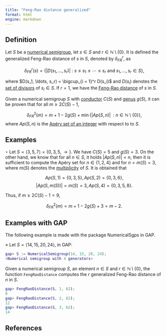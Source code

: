 ```yaml
---
title: "Feng-Rao distance generalized"
format: html
engine: markdown
---
```


## Definition

Let $S$ be a [numerical semigroup](../Basic-concepts/Numerical-semigroup.qmd), let $s \in S$ and $r \in \mathbb{N} \setminus \{0\}$. It is defined the generalized Feng-Rao distance of $s$ in $S$, denoted by $\delta_{FR}^r$, as

$$
\delta_{FR}^r(s) = \{ |D(s_1, \ldots, s_r)| ~ : ~ s \le s_1 \le \cdots \le s_r \text{ and }  s_1, \ldots, s_r \in S\},
$$

where $D(s_1, \ldots, s_r) = \bigcup_{i = 1}^r D(s_i)$ and $D(s_i)$ denotes the [set of divisors](../Basic-concepts/Set-divisors.qmd) of $s_i \in S$. If $r = 1$, we have the [Feng-Rao distance](Feng-Rao-distance.qmd) of $s$ in $S$.

Given a numerical semigroup $S$ with [conductor](../Basic-concepts/Conductor.qmd) $C(S)$ and [genus](../Basic-concepts/Genus.qmd) $g(S)$, it can be proven that for all $m \ge 2C(S) - 1$,

$$
\delta_{FR}^2(m) = m + 1 - 2g(S) + \min \{|Ap(S, n)| ~~ : ~ n \in \mathbb{N} \setminus \{0\}\},
$$ where $Ap(S,n)$ is the [Apéry set of an integer](Apery-set-integer.qmd) with respect to to $S$.

## Examples

$\circ$ Let $S = \langle 3, 5, 7 \rangle = \{0, 3, 5, \rightarrow \}$. We have $C(S) = 5$ and $g(S) = 3$. On the other hand, we know that for all $n \in S$, it holds $|Ap(S,n)| = n$, then it is sufficient to compute the Apéry set for $n \in \{1, 2, 4\}$ and for $n = m(S) = 3$, where $m(S)$ denotes the [multiplicity](../Basic-concepts/Multiplicity.qmd) of $S$. It is obtained that

$$
Ap(S, 1) = \{0, 3, 5\}, Ap(S,2) = \{0, 3, 6\},
$$ $$
|Ap(S, m(S))| = m(S) = 3, Ap(S,4) = \{0, 3, 5, 8\}.
$$

Thus, if $m \ge 2C(S) - 1 = 9$,

$$
\delta_{FR}^2(m) = m + 1 - 2g(S) + 3 = m -2.
$$

## Examples with GAP

The following example is made with the package NumericalSgps in GAP.

$\diamond$ Let $S = \langle 14, 15, 20, 24 \rangle$, in GAP:

``` gap
gap> S := NumericalSemigroup(14, 15, 20, 24);
<Numerical semigroup with 4 generators>
```

Given a numerical semigroup $S$, an element $n \in S$ and $r \in \mathbb{N} \setminus \{0\}$, the function `FengRaoDistance` computes the $r$ generalized Feng-Rao distance of $n$ in $S$.

``` gap
gap> FengRaoDistance(S, 1, 62);
8
gap> FengRaoDistance(S, 2, 62);
12
gap> FengRaoDistance(S, 3, 62);
14
```

## References
